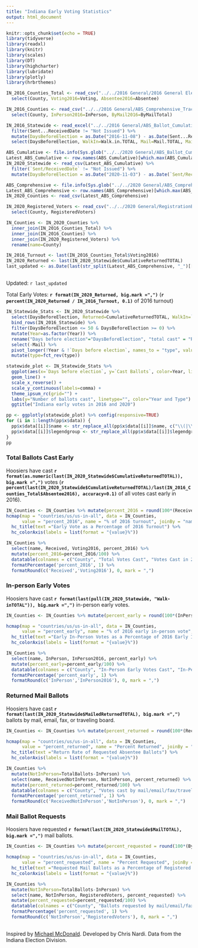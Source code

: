 ```yaml
---
title: "Indiana Early Voting Statistics"
output: html_document
---
```

```r
knitr::opts_chunk$set(echo = TRUE)
library(tidyverse)
library(readxl)
library(knitr)
library(scales)
library(DT)
library(highcharter)
library(lubridate)
library(plotly)
library(hrbrthemes)

IN_2016_Counties_Total <- read_csv("../../2016 General/2016 General Election Turnout.csv") %>%
  select(County, Voting2016=Voting, Absentee2016=Absentee)

IN_2016_Counties <- read_csv("../../2016 General/ABS_Comprehensive_Tracking_County_Summary_2016.csv") %>%
  select(County, InPerson2016=InPerson, ByMail2016=ByMailTotal)

IN_2016_Statewide <- read_excel("../../2016 General/ABS_Ballot_Cumulative_Statistics_2016 General.xlsx", skip = 4, .name_repair = "universal") %>%
  filter(Sent...ReceivedDate != "Not Issued") %>%
  mutate(DaysBeforeElection = as.Date("2016-11-08") - as.Date(Sent...ReceivedDate, format="%m/%d/%Y"), Year=2016) %>%
  select(DaysBeforeElection, WalkIn=Walk.in.TOTAL, Mail=Mail.TOTAL, MailReturned=Mailed.Returned.TOTAL, Returned=Cumulative.Returned.TOTAL, Year)

ABS_Cumulative <- file.info(Sys.glob("../../2020 General/ABS_Ballot_Cumulative_Statistics_*.csv"))
Latest_ABS_Cumulative <- row.names(ABS_Cumulative)[which.max(ABS_Cumulative[["ctime"]])]
IN_2020_Statewide <- read_csv(Latest_ABS_Cumulative) %>%
  filter(`Sent/ReceivedDate` != "Not Issued") %>%
  mutate(DaysBeforeElection = as.Date("2020-11-03") - as.Date(`Sent/ReceivedDate`, format="%m/%d/%y"), Year=2020)

ABS_Comprehensive <- file.info(Sys.glob("../../2020 General/ABS_Comprehensive_Tracking_County_Summary_*.csv"))
Latest_ABS_Comprehensive <- row.names(ABS_Comprehensive)[which.max(ABS_Comprehensive[["ctime"]])]
IN_2020_Counties <- read_csv(Latest_ABS_Comprehensive)

IN_2020_Registered_Voters <- read_csv("../../2020 General/RegistrationByCounty.csv") %>%
  select(County, RegisteredVoters)

IN_Counties <- IN_2020_Counties %>%
  inner_join(IN_2016_Counties_Total) %>%
  inner_join(IN_2016_Counties) %>%
  inner_join(IN_2020_Registered_Voters) %>%
  rename(name=County)

IN_2016_Turnout <- last(IN_2016_Counties_Total$Voting2016)
IN_2020_Returned <- last(IN_2020_Statewide$CumulativeReturnedTOTAL)
last_updated <- as.Date(last(str_split(Latest_ABS_Comprehensive, "_")[[1]]), "%Y%m%d.csv")
```
## {.tabset}
Updated: `r last_updated`  

Total Early Votes: **`r format(IN_2020_Returned, big.mark =",")`** (**`r percent(IN_2020_Returned / IN_2016_Turnout, 0.1)`** of 2016 turnout)

``` r
IN_Statewide_Stats <- IN_2020_Statewide %>%
  select(DaysBeforeElection, Returned=CumulativeReturnedTOTAL, WalkIn=`Walk-inTOTAL`, MailReturned=MailedReturnedTOTAL, Year) %>%
  bind_rows(IN_2016_Statewide) %>%
  filter(DaysBeforeElection <= 50 & DaysBeforeElection >= 0) %>%
  mutate(Year=as.factor(Year)) %>%
  rename("Days before election"="DaysBeforeElection", "total cast" = "Returned", "cast by mail"="MailReturned", "cast in person" = "WalkIn") %>%
  select(-Mail) %>%
  pivot_longer(!Year & !`Days before election`, names_to = "type", values_to = "Cast Ballots") %>%
  mutate(type=fct_rev(type))

statewide_plot <- IN_Statewide_Stats %>%
  ggplot(aes(x=`Days before election`, y=`Cast Ballots`, color=Year, linetype=type)) +
  geom_line() +
  scale_x_reverse() +
  scale_y_continuous(labels=comma) +
  theme_ipsum_rc(grid="") +
  labs(y="Number of ballots cast", linetype="", color="Year and Type") +
  ggtitle("Indiana early votes in 2016 and 2020")

pp <- ggplotly(statewide_plot) %>% config(responsive=TRUE)
for (i in 1:length(pp$x$data)) {
  pp$x$data[[i]]$name <- str_replace_all(pp$x$data[[i]]$name, c("\\(|\\)" = "", "," = " "))
  pp$x$data[[i]]$legendgroup <- str_replace_all(pp$x$data[[i]]$legendgroup, c("\\(|\\)" = "", "," = " "))
}
pp
```

### Total Ballots Cast Early 
Hoosiers have cast **`r format(as.numeric(last(IN_2020_Statewide$CumulativeReturnedTOTAL)), big.mark =",")`** votes (**`r percent(last(IN_2020_Statewide$CumulativeReturnedTOTAL)/last(IN_2016_Counties_Total$Absentee2016), accuracy=0.1)`** of all votes cast early in 2016).

``` r
IN_Counties <- IN_Counties %>% mutate(percent_2016 = round(100*(Received/Voting2016), digits = 1))
hcmap(map = "countries/us/us-in-all", data = IN_Counties,
      value = "percent_2016", name = "% of 2016 turnout", joinBy = "name")  %>%
  hc_title(text ="Early Vote as a Percentage of 2016 Turnout") %>%
  hc_colorAxis(labels = list(format = "{value}%"))
```

``` r
IN_Counties %>%
  select(name, Received, Voting2016, percent_2016) %>%
  mutate(percent_2016=percent_2016/100) %>%
  datatable(colnames = c("County", "Total Votes Cast", "Votes Cast in 2016", "% of 2016 turnout"), rownames = F) %>%
  formatPercentage('percent_2016', 1) %>%
  formatRound(c('Received','Voting2016'), 0, mark = ",")
```

### In-person Early Votes
Hoosiers have cast **`r format(last(pull(IN_2020_Statewide, "Walk-inTOTAL")), big.mark =",")`** in-person early votes.

``` r
IN_Counties <- IN_Counties %>% mutate(percent_early = round(100*(InPerson/InPerson2016), digits = 1))

hcmap(map = "countries/us/us-in-all", data = IN_Counties,
      value = "percent_early", name = "% of 2016 early in-person vote", joinBy = "name")  %>%
  hc_title(text ="Early In-Person Votes as a Percentage of 2016 Early In-Person Votes") %>%
  hc_colorAxis(labels = list(format = "{value}%"))
```

``` r
IN_Counties %>%
  select(name, InPerson, InPerson2016, percent_early) %>%
  mutate(percent_early=percent_early/100) %>%
  datatable(colnames = c("County", "In-Person Early Votes Cast", "In-Person Early Votes Cast in 2016", "% of 2016 turnout"), rownames = F) %>%
  formatPercentage('percent_early', 1) %>%
  formatRound(c('InPerson','InPerson2016'), 0, mark = ",")
```

### Returned Mail Ballots

Hoosiers have cast **`r format(last(IN_2020_Statewide$MailedReturnedTOTAL), big.mark =",")`** ballots by mail, email, fax, or traveling board.

``` r
IN_Counties <- IN_Counties %>% mutate(percent_returned = round(100*(ReceivedNotInPerson/(TotalBallots-InPerson)), digits = 1))

hcmap(map = "countries/us/us-in-all", data = IN_Counties,
      value = "percent_returned", name = "Percent Returned", joinBy = "name") %>%
  hc_title(text ="Return Rate of Requested Absentee Ballots") %>%
  hc_colorAxis(labels = list(format = "{value}%"))
```

``` r
IN_Counties %>%
  mutate(NotInPerson=TotalBallots-InPerson) %>%
  select(name, ReceivedNotInPerson, NotInPerson, percent_returned) %>%
  mutate(percent_returned=percent_returned/100) %>%
  datatable(colnames = c("County", "Votes cast by mail/email/fax/traveling board", "Votes requested by mail/email/fax/traveling board", "% returned"), rownames = F) %>%
  formatPercentage('percent_returned', 1) %>%
  formatRound(c('ReceivedNotInPerson','NotInPerson'), 0, mark = ",")
```

### Mail Ballot Requests

Hoosiers have requested **`r format(last(IN_2020_Statewide$MailTOTAL), big.mark =",")`** mail ballots.

``` r
IN_Counties <- IN_Counties %>% mutate(percent_requested = round(100*(ByMailTotal/RegisteredVoters), digits = 1))

hcmap(map = "countries/us/us-in-all", data = IN_Counties,
      value = "percent_requested", name = "Percent Requested", joinBy = "name") %>%
  hc_title(text ="Requested Mail Ballots as a Percentage of Registered Voters") %>%
  hc_colorAxis(labels = list(format = "{value}%"))
```

``` r
IN_Counties %>%
  mutate(NotInPerson=TotalBallots-InPerson) %>%
  select(name, NotInPerson, RegisteredVoters, percent_requested) %>%
  mutate(percent_requested=percent_requested/100) %>%
  datatable(colnames = c("County", "Ballots requested by mail/email/fax/traveling board", "Registered Voters", "% requested"), rownames = F) %>%
  formatPercentage('percent_requested', 1) %>%
  formatRound(c('NotInPerson','RegisteredVoters'), 0, mark = ",")
```

## {-}
Inspired by [Michael McDonald](https://electproject.github.io/Early-Vote-2020G/index.html). Developed by Chris Nardi. Data from the Indiana Election Division.